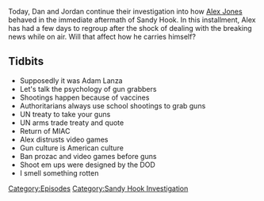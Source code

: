 {{DEFAULTSORT:
    #_EPISODE_0267:December 16, 2012
}}{{Episode
    | title           = December 16, 2012
    | caption         = Listen to this episode on [https://knowledgefight.libsyn.com/knowledge-fight-december-16-2012 Libsyn] [https://open.spotify.com/episode/4zRap4Iqv8vNb467ah9yZM Spotify], Read the [[Transcript/267: December 16, 2012|Unofficial Transcript]]
    | episodeNumber   = 267
    | length          = 01:28:26
    | airDate         = February 22, 2019
    | coverageDate    = December 16, 2012
    | episodeType     = [[:Category:Sandy Hook Investigation|Sandy Hook Investigation]]
    | appearance      = [[Adam Lanza]]
    | previousEpisode = [[266: December 14, 2012]]
    | nextEpisode     = [[268: December 17-18, 2012]]
}}

{{Stub}}

Today, Dan and Jordan continue their investigation into how [[Alex Jones]] behaved in the immediate aftermath of Sandy Hook. In this installment, Alex has had a few days to regroup after the shock of dealing with the breaking news while on air. Will that affect how he carries himself?

==Tidbits==

*Supposedly it was Adam Lanza
*Let's talk the psychology of gun grabbers
*Shootings happen because of vaccines
*Authoritarians always use school shootings to grab guns
*UN treaty to take your guns
*UN arms trade treaty and quote
*Return of MIAC
*Alex distrusts video games
*Gun culture is American culture
*Ban prozac and video games before guns
*Shoot em ups were designed by the DOD
*I smell something rotten

[[Category:Episodes]]
[[Category:Sandy Hook Investigation]]
